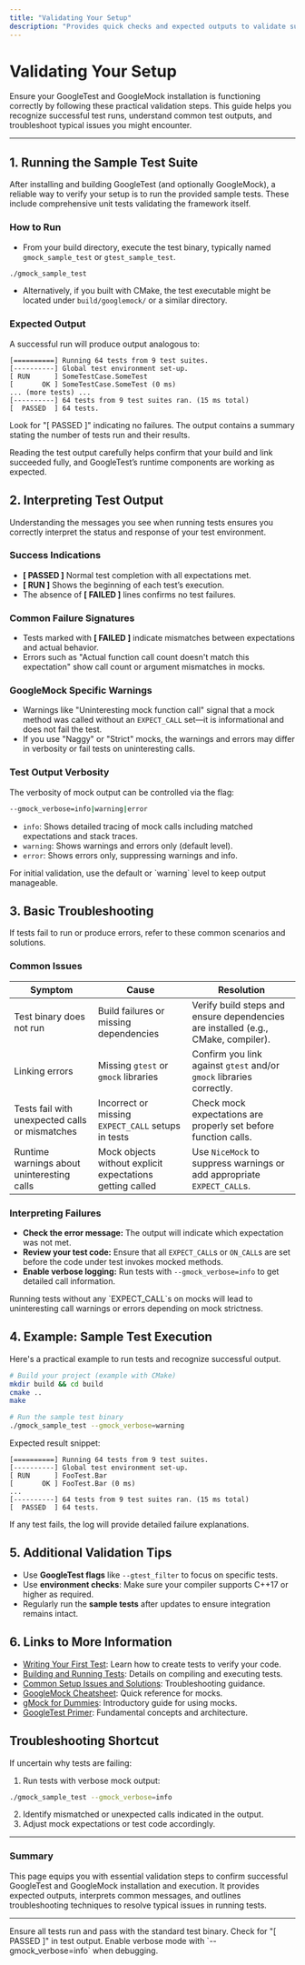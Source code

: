 ```yaml
---
title: "Validating Your Setup"
description: "Provides quick checks and expected outputs to validate successful installation and execution, including common test pass/fail messages and troubleshooting output interpretation."
---
```


# Validating Your Setup

Ensure your GoogleTest and GoogleMock installation is functioning correctly by following these practical validation steps. This guide helps you recognize successful test runs, understand common test outputs, and troubleshoot typical issues you might encounter.

---

## 1. Running the Sample Test Suite

After installing and building GoogleTest (and optionally GoogleMock), a reliable way to verify your setup is to run the provided sample tests. These include comprehensive unit tests validating the framework itself.

### How to Run

- From your build directory, execute the test binary, typically named `gmock_sample_test` or `gtest_sample_test`.

```bash
./gmock_sample_test
```

- Alternatively, if you built with CMake, the test executable might be located under `build/googlemock/` or a similar directory.

### Expected Output

A successful run will produce output analogous to:

```plaintext
[==========] Running 64 tests from 9 test suites.
[----------] Global test environment set-up.
[ RUN      ] SomeTestCase.SomeTest
[       OK ] SomeTestCase.SomeTest (0 ms)
... (more tests) ...
[----------] 64 tests from 9 test suites ran. (15 ms total)
[  PASSED  ] 64 tests.
```

Look for "[  PASSED  ]" indicating no failures. The output contains a summary stating the number of tests run and their results.

<Tip>
Reading the test output carefully helps confirm that your build and link succeeded fully, and GoogleTest’s runtime components are working as expected.
</Tip>

## 2. Interpreting Test Output

Understanding the messages you see when running tests ensures you correctly interpret the status and response of your test environment.

### Success Indications

- **[  PASSED  ]** Normal test completion with all expectations met.
- **[ RUN      ]** Shows the beginning of each test’s execution.
- The absence of **[  FAILED  ]** lines confirms no test failures.

### Common Failure Signatures

- Tests marked with **[  FAILED  ]** indicate mismatches between expectations and actual behavior.
- Errors such as "Actual function call count doesn't match this expectation" show call count or argument mismatches in mocks.

### GoogleMock Specific Warnings

- Warnings like "Uninteresting mock function call" signal that a mock method was called without an `EXPECT_CALL` set—it is informational and does not fail the test.
- If you use "Naggy" or "Strict" mocks, the warnings and errors may differ in verbosity or fail tests on uninteresting calls.

### Test Output Verbosity

The verbosity of mock output can be controlled via the flag:

```bash
--gmock_verbose=info|warning|error
```

- `info`: Shows detailed tracing of mock calls including matched expectations and stack traces.
- `warning`: Shows warnings and errors only (default level).
- `error`: Shows errors only, suppressing warnings and info.

<Tip>
For initial validation, use the default or `warning` level to keep output manageable.
</Tip>

## 3. Basic Troubleshooting

If tests fail to run or produce errors, refer to these common scenarios and solutions.

### Common Issues

| Symptom                             | Cause                         | Resolution                                  |
|------------------------------------|-------------------------------|---------------------------------------------|
| Test binary does not run            | Build failures or missing dependencies | Verify build steps and ensure dependencies are installed (e.g., CMake, compiler). |
| Linking errors                     | Missing `gtest` or `gmock` libraries | Confirm you link against `gtest` and/or `gmock` libraries correctly. |
| Tests fail with unexpected calls or mismatches | Incorrect or missing `EXPECT_CALL` setups in tests | Check mock expectations are properly set before function calls. |
| Runtime warnings about uninteresting calls | Mock objects without explicit expectations getting called | Use `NiceMock` to suppress warnings or add appropriate `EXPECT_CALL`s. |

### Interpreting Failures

- **Check the error message:** The output will indicate which expectation was not met.
- **Review your test code:** Ensure that all `EXPECT_CALL`s or `ON_CALL`s are set before the code under test invokes mocked methods.
- **Enable verbose logging:** Run tests with `--gmock_verbose=info` to get detailed call information.

<Warning>
Running tests without any `EXPECT_CALL`s on mocks will lead to uninteresting call warnings or errors depending on mock strictness.
</Warning>

## 4. Example: Sample Test Execution

Here's a practical example to run tests and recognize successful output.

```bash
# Build your project (example with CMake)
mkdir build && cd build
cmake ..
make

# Run the sample test binary
./gmock_sample_test --gmock_verbose=warning
```

Expected result snippet:

```plaintext
[==========] Running 64 tests from 9 test suites.
[----------] Global test environment set-up.
[ RUN      ] FooTest.Bar
[       OK ] FooTest.Bar (0 ms)
...
[----------] 64 tests from 9 test suites ran. (15 ms total)
[  PASSED  ] 64 tests.
```

If any test fails, the log will provide detailed failure explanations.

## 5. Additional Validation Tips

- Use **GoogleTest flags** like `--gtest_filter` to focus on specific tests.
- Use **environment checks**: Make sure your compiler supports C++17 or higher as required.
- Regularly run the **sample tests** after updates to ensure integration remains intact.

## 6. Links to More Information

- [Writing Your First Test](../writing-your-first-test.md): Learn how to create tests to verify your code.
- [Building and Running Tests](../building-and-running-tests.md): Details on compiling and executing tests.
- [Common Setup Issues and Solutions](../common-issues-fixes.md): Troubleshooting guidance.
- [GoogleMock Cheatsheet](../../gmock_cheat_sheet.md): Quick reference for mocks.
- [gMock for Dummies](../../gmock_for_dummies.md): Introductory guide for using mocks.
- [GoogleTest Primer](../../overview/introduction-and-core-concepts/product-overview.md): Fundamental concepts and architecture.

## Troubleshooting Shortcut

If uncertain why tests are failing:

1. Run tests with verbose mock output:

```bash
./gmock_sample_test --gmock_verbose=info
```

2. Identify mismatched or unexpected calls indicated in the output.
3. Adjust mock expectations or test code accordingly.

---

### Summary

This page equips you with essential validation steps to confirm successful GoogleTest and GoogleMock installation and execution. It provides expected outputs, interprets common messages, and outlines troubleshooting techniques to resolve typical issues in running tests.

---

<Check>
Ensure all tests run and pass with the standard test binary.
Check for "[  PASSED  ]" in test output.
Enable verbose mode with `--gmock_verbose=info` when debugging.
</Check>